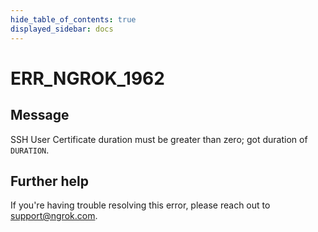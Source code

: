 ```yaml
---
hide_table_of_contents: true
displayed_sidebar: docs
---
```



# ERR_NGROK_1962

## Message

SSH User Certificate duration must be greater than zero; got duration of `DURATION`.

<ErrorDetails error="err_ngrok_1962" />

## Further help

If you're having trouble resolving this error, please reach out to [support@ngrok.com](mailto:support@ngrok.com?subject=Help%20with%20ERR_NGROK_1962).
